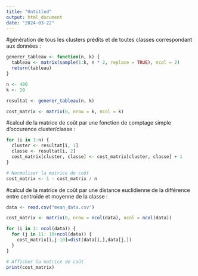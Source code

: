 ```yaml
---
title: "Untitled"
output: html_document
date: "2024-03-22"
---
```


#génération de tous les clusters prédits et de toutes classes correspondant aux données : 
```r

generer_tableau <- function(n, k) {
  tableau <- matrix(sample(1:k, n * 2, replace = TRUE), ncol = 2)
  return(tableau)
}

n <- 400 
k <- 10   

resultat <- generer_tableau(n, k)

cost_matrix <- matrix(0, nrow = k, ncol = k)
```

#calcul de la matrice de coût par une fonction de comptage simple d'occurence cluster/classe :
```r
for (i in 1:n) {
  cluster <- resultat[i, 1]  
  classe <- resultat[i, 2]   
  cost_matrix[cluster, classe] <- cost_matrix[cluster, classe] + 1
}

# Normaliser la matrice de coût
cost_matrix <- 1 - cost_matrix / n
```


#calcul de la matrice de coût par une distance euclidienne de la différence entre centroïde et moyenne de la classe : 
```r

data <- read.csv("mean_data.csv")

cost_matrix <- matrix(0, nrow = ncol(data), ncol = ncol(data))

for (i in 1: ncol(data)) {
  for (j in 11: 10+ncol(data)) {
    cost_matrix[i,j-10]=dist(data[i,],data[j,])
  }
}

```

```r
# Afficher la matrice de coût
print(cost_matrix)

```

